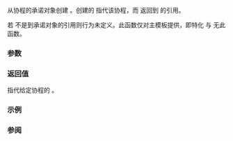 {{cpp/coroutine/coroutine_handle/title|from_promise}}
{{cpp/coroutine/coroutine_handle/navbar}}
{{ddcl|since=c++20|
static coroutine_handle from_promise( Promise&amp; p );
}}

从协程的承诺对象创建 {{tt|coroutine_handle}}。创建的 {{tt|coroutine_handle}} 指代该协程，而 {{rlpf|promise}} 返回到 {{c|p}} 的引用。

若 {{c|p}} 不是到承诺对象的引用则行为未定义。此函数仅对主模板提供，即特化 {{c|std::coroutine_handle&lt;&gt;}} 与 {{c|std::coroutine_handle&lt;std::noop_coroutine_promise&gt;}} 无此函数。

===参数===
{{par begin}}
{{par | p | 要指代的协程的承诺对象}}
{{par end}}

===返回值===
指代给定协程的 {{tt|coroutine_handle}}。

===示例===
{{example}}

===参阅===
{{dsc begin}}
{{dsc inc|cpp/coroutine/coroutine_handle/dsc constructor}}
{{dsc inc|cpp/coroutine/coroutine_handle/dsc from_address}}
{{dsc inc|cpp/coroutine/dsc noop_coroutine}}
{{dsc end}}

{{langlinks|en|es|ja|ru}}